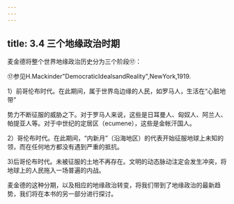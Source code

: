 ```yaml
---
---
---
```

title: 3.4 三个地缘政治时期
---



麦金德将整个世界地缘政治历史分为三个阶段⑰：

⑰参见H.Mackinder"DemocraticIdealsandReality",NewYork,1919.

1）前哥伦布时代。在此期间，属于世界岛边缘的人民，如罗马人，生活在“心脏地带”

势力不断征服的威胁之下。对于罗马人来说，这些是日耳曼人、匈奴人、阿兰人、帕提亚人等。对于中世纪的定居区（ecumene），这些是金帐汗国人。

2）哥伦布时代。在此期间，“内新月”（沿海地区）的代表开始征服地球上未知的领，而在任何地方都没有遇到严重的抵抗。

3)后哥伦布时代。未被征服的土地不再存在。文明的动态脉动注定会发生冲突，将地球上的人民拖入一场普遍的内战。

麦金德的这种分期，以及相应的地缘政治转变，将我们带到了地缘政治的最新趋势，我们将在本书的另一部分进行探讨。